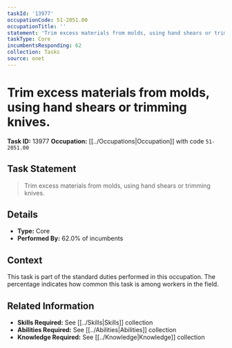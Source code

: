 ```yaml
---
taskId: '13977'
occupationCode: 51-2051.00
occupationTitle: ''
statement: 'Trim excess materials from molds, using hand shears or trimming knives.'
taskType: Core
incumbentsResponding: 62
collection: Tasks
source: onet
---
```

# Trim excess materials from molds, using hand shears or trimming knives.

**Task ID:** 13977
**Occupation:** [[../Occupations|Occupation]] with code `51-2051.00`

## Task Statement

> Trim excess materials from molds, using hand shears or trimming knives.

## Details

- **Type:** Core
- **Performed By:** 62.0% of incumbents

## Context

This task is part of the standard duties performed in this occupation. The percentage indicates how common this task is among workers in the field.

## Related Information

- **Skills Required:** See [[../Skills|Skills]] collection
- **Abilities Required:** See [[../Abilities|Abilities]] collection
- **Knowledge Required:** See [[../Knowledge|Knowledge]] collection
